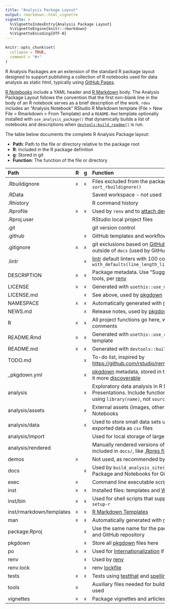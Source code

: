 ```yaml
---
title: "Analysis Package Layout"
output: rmarkdown::html_vignette
vignette: >
  %\VignetteIndexEntry{Analysis Package Layout}
  %\VignetteEngine{knitr::rmarkdown}
  %\VignetteEncoding{UTF-8}
---
```


```r
knitr::opts_chunk$set(
  collapse = TRUE,
  comment = "#>"
)
```

R Analysis Packages are an extension of the standard R package layout designed to support publishing a collection of R notebooks used for data analysis as static html, typically using [GitHub Pages](https://pages.github.com).

[R Notebooks](https://bookdown.org/yihui/rmarkdown/notebook.html) include a YAML header and [R Markdown](https://github.com/rstudio/rmarkdown) body. The Analysis Package Layout follows the convention that the first non-blank line in the body of an R notebook serves as a brief description of the work. `rdev` includes an "Analysis Notebook" RStudio R Markdown template (File > New File > Rmarkdown > From Template) and a `README.Rmd` template optionally installed with `use_analysis_package()` that dynamically builds a list of notebooks and descriptions when [`devtools:build_readme()`](https://devtools.r-lib.org/reference/build_rmd.html) is run.

The table below documents the complete R Analysis Package layout:

- **Path**: Path to the file or directory relative to the package root
- **R**: Included in the R package definition
- **g**: Stored in git
- **Function**: The function of the file or directory

Path                     | R | g | Function
:------------------------|:--|:--|:-----------------------------------------------------------------------------------------------------------------------------------------------------
.Rbuildignore            |`x`|`x`| Files excluded from the package, sorted using `sort_rbuildignore()`
.RData                   |   |   | Saved workspace - not used
.Rhistory                |   |   | R command history
.Rprofile                |`x`|`x`| Used by `renv` and to [attach development tools](https://r-pkgs.org/setup.html?#personal-startup-configuration)
.Rproj.user              |   |   | RStudio local project files
.git                     |   |   | git version control
.github                  |   |`x`| GitHub templates and workflows
.gitignore               |`x`|`x`| git exclusions based on [GitHub R](https://github.com/github/gitignore/blob/master/R.gitignore). Generated files outside of `docs` (used by GitHub Pages) are excluded.
.lintr                   |   |`x`| [lintr](https://lintr.r-lib.org/index.html) default linters with 100 columns: `linters: with_defaults(line_length_linter(100))`
DESCRIPTION              |`x`|`x`| Package metadata. Use "Suggests" for development tools, per [renv](https://rstudio.github.io/renv/articles/faq.html#how-should-i-handle-development-dependencies-)
LICENSE                  |`x`|`x`| Generated with `usethis::use_mit_license()`
LICENSE.md               |   |`x`| See above, used by [pkgdown](https://pkgdown.r-lib.org)
NAMESPACE                |`x`|`x`| Automatically generated with [roxygen2](https://roxygen2.r-lib.org)
NEWS.md                  |   |`x`| Release notes, used by [pkgdown](https://pkgdown.r-lib.org)
R                        |`x`|`x`| All project functions go here, with [roxygen2](https://roxygen2.r-lib.org) comments
README.Rmd               |`x`|`x`| Generated with `usethis::use_readme_md()` or rdev template
README.md                |`x`|`x`| Generated with `devtools::build_readme()`
TODO.md                  |   |`x`| To-do list, inspired by <https://github.com/rstudio/renv/blob/master/TODO.md>
_pkgdown.yml             |   |`x`| [pkgdown](https://pkgdown.r-lib.org) metadata, stored in the project root to make it more [discoverable](https://github.com/search?q=filename%3Apkgdown.yml+path%3A%2F&type=Code)
analysis                 |   |`x`| Exploratory data analysis in R Notebooks and R Presentations. Include functions from the R directory using `library(name)`, not `source("rscript.R")`.
analysis/assets          |   |`x`| External assets (images, other files) included in R Notebooks
analysis/data            |   |`x`| Used to store small data sets used for analysis and exported data as `csv` files
analysis/import          |   |   | Used for local storage of large data sets
analysis/rendered        |   |   | Manually rendered versions of `analysis/` files to be included in `docs/`, like [.Rpres files](https://stackoverflow.com/questions/27930127/render-r-presentation-from-the-command-line)
demos                    |`x`|   | Not used, as recommended by [R Packages](https://r-pkgs.org/misc.html)
docs                     |   |`x`| Used by `build_analysis_site()` to render the R Package and Notebooks for GitHub Pages
exec                     |`x`|   | Command line executable scripts - not used
inst                     |`x`|`x`| Installed files: templates and [WORDLIST](https://docs.ropensci.org/spelling/reference/wordlist.html)
inst/bin                 |`x`|`x`| Used for shell scripts that support development, like `setup-r`
inst/rmarkdown/templates |`x`|`x`| [R Markdown Templates](https://rstudio.github.io/rstudio-extensions/rmarkdown_templates.html)
man                      |`x`|`x`| Automatically generated with [roxygen2](https://roxygen2.r-lib.org)
package.Rproj            |   |`x`| Use the same name for the package, .Rproj, directory, and GitHub repository
pkgdown                  |   |`x`| Store all [pkgdown](https://pkgdown.r-lib.org) files here
po                       |`x`|`x`| Used for [Internationalization](https://cloud.r-project.org/doc/manuals/r-devel/R-exts.html#Internationalization) if needed
renv                     |   |`x`| Used by [renv](https://rstudio.github.io/renv/)
renv.lock                |   |`x`| renv [lockfile](https://rstudio.github.io/renv/reference/lockfiles.html)
tests                    |`x`|`x`| Tests using [testthat](https://testthat.r-lib.org) and [spelling](https://docs.ropensci.org/spelling/)
tools                    |`x`|   | Auxiliary files needed for building packages - not used
vignettes                |`x`|`x`| Package vignettes and articles, written in R Markdown

